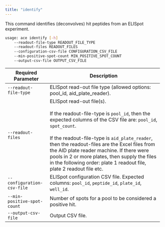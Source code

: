 ```yaml
---
title: "identify"
---
```


This command identifies (deconvolves) hit peptides from an ELISpot experiment.

```bash
usage: ace identify [-h] 
    --readout-file-type READOUT_FILE_TYPE 
    --readout-files READOUT_FILES 
    --configuration-csv-file CONFIGURATION_CSV_FILE 
    --min-positive-spot-count MIN_POSITIVE_SPOT_COUNT 
    --output-csv-file OUTPUT_CSV_FILE
```

| Required Parameter          | Description                                                              |
| --------------------------- | ------------------------------------------------------------------------ |
| `--readout-file-type`       | ELISpot read-out file type (allowed options: pool_id, aid_plate_reader). |
| `--readout-files`           | ELISpot read-out file(s).<br/><br/>If the readout-file-type is `pool_id`, then the expected columns of the CSV file are: `pool_id`, `spot_count`.<br/><br/>If the readout-file-type is `aid_plate_reader`, then the readout-files are the Excel files from the AID plate reader machine. If there were pools in 2 or more plates, then supply the files in the following order: plate 1 readout file, plate 2 readout file etc. |
| `--configuration-csv-file`  | ELISpot configuration CSV file. Expected columns: `pool_id`, `peptide_id`, `plate_id`, `well_id`. |
| `--min-positive-spot-count` | Number of spots for a pool to be considered a positive hit.              |
| `--output-csv-file`         | Output CSV file.                                                         |